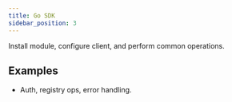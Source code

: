 ```yaml
---
title: Go SDK
sidebar_position: 3
---
```


Install module, configure client, and perform common operations.

## Examples
- Auth, registry ops, error handling.
